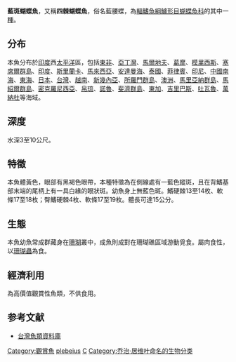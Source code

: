 {{Speciesbox
| name = 藍斑蝴蝶魚
| image = Chaetodon plebeius en Lizard Island 2.jpg
| image_width = 250px
| status = LC
| status_system = IUCN3.1
| genus = Chaetodon
| species = plebeius
| authority = [[Cuvier|Cuvier]], 1831
| synonyms = *''Chaetodon cordiformis''<br /><small> Thiollière, 1857</small>
*''Megaprotodon plebeius''<br /><small>Cuvier, 1831</small>
*''Megaprotodon maculiceps''<br /><small>Ogilby, 1910</small>
}}

'''藍斑蝴蝶魚'''，又稱'''四棘蝴蝶魚'''，俗名藍腰蝶，為[[輻鰭魚綱|輻鰭魚綱]][[鱸形目|鱸形目]][[蝴蝶魚科|蝴蝶魚科]]的其中一[[種|種]]。

==分布==
本魚分布於[[印度|印度]]西[[太平洋|太平洋]]區，包括[[東非|東非]]、[[亞丁灣|亞丁灣]]、[[馬爾地夫|馬爾地夫]]、[[葛摩|葛摩]]、[[模里西斯|模里西斯]]、[[塞席爾群島|塞席爾群島]]、[[印度|印度]]、[[斯里蘭卡|斯里蘭卡]]、[[馬來西亞|馬來西亞]]、[[安達曼海|安達曼海]]、[[泰國|泰國]]、[[菲律賓|菲律賓]]、[[印尼|印尼]]、[[中國|中國]][[南海|南海]]、[[東海|東海]]、[[日本|日本]]、[[台灣|台灣]]、[[越南|越南]]、[[新幾內亞|新幾內亞]]、[[所羅門群島|所羅門群島]]、[[澳洲|澳洲]]、[[馬里亞納群島|馬里亞納群島]]、[[馬紹爾群島|馬紹爾群島]]、[[密克羅尼西亞|密克羅尼西亞]]、[[帛琉|帛琉]]、[[諾魯|諾魯]]、[[斐濟群島|斐濟群島]]、[[東加|東加]]、[[吉里巴斯|吉里巴斯]]、[[吐瓦魯|吐瓦魯]]、[[萬納杜|萬納杜]]等海域。

==深度==
水深3至10公尺。

==特徵==
本魚體黃色，眼部有黑褐色眼帶，本種特徵為在側線處有一藍色縱斑，且在背鰭基部末端的尾柄上有一具白緣的眼狀斑。幼魚身上無藍色斑。鰭硬棘13至14枚、軟條17至18枚；臀鰭硬棘4枚、軟條17至19枚。體長可達15公分。

==生態==
本魚幼魚常成群藏身在[[珊瑚|珊瑚]]叢中，成魚則成對在珊瑚礁區域游動覓食。屬肉食性，以[[珊瑚蟲|珊瑚蟲]]為食。

==經濟利用==
為高價值觀賞性魚類，不供食用。

==参考文献==
*[http://fishdb.sinica.edu.tw/ 台灣魚類資料庫]{{Wayback|url=http://fishdb.sinica.edu.tw/ |date=20160304193340 }}
{{Taxonbar|from=Q2282187}}

[[Category:觀賞魚|Category:觀賞魚]]
[[Category:蝴蝶魚屬|plebeius]]
[[Category:1831年描述的魚類|C]]
[[Category:乔治·居维叶命名的生物分类|Category:乔治·居维叶命名的生物分类]]